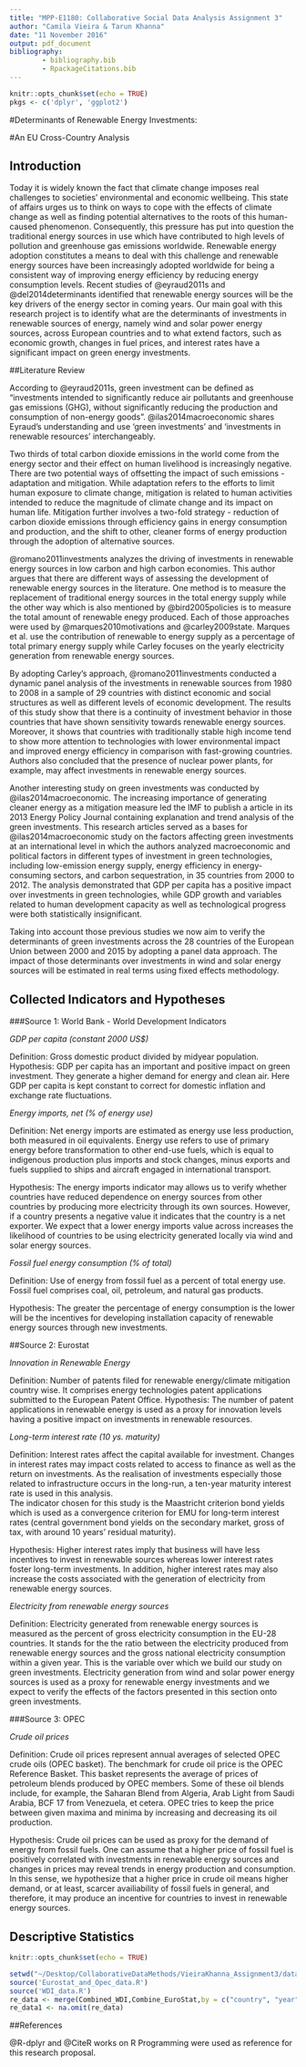 ```yaml
---
title: "MPP-E1180: Collaborative Social Data Analysis Assignment 3"
author: "Camila Vieira & Tarun Khanna"
date: "11 November 2016"
output: pdf_document
bibliography: 
        - bibliography.bib
        - RpackageCitations.bib
---
```


```r
knitr::opts_chunk$set(echo = TRUE)
pkgs <- c('dplyr', 'ggplot2')
```

#Determinants of Renewable Energy Investments:

#An EU Cross-Country Analysis

## Introduction

Today it is widely known the fact that climate change imposes real challenges to societies' environmental and economic wellbeing. This state of affairs urges us to think on ways to cope with the effects of climate change as well as finding potential alternatives to the roots of this human-caused phenomenon. Consequently, this pressure has put into question the traditional energy sources in use which have contributed to high levels of pollution and greenhouse gas emissions worldwide. Renewable energy adoption constitutes a means to deal with this challenge and renewable energy sources have been increasingly adopted worldwide for being a consistent way of improving energy efficiency by reducing energy consumption levels. Recent studies of @eyraud2011s and @del2014determinants identified that renewable energy sources will be the key drivers of the energy sector in coming years. Our main goal with this research project is to identify what are the determinants of investments in renewable sources of energy, namely wind and solar power energy sources, across European countries and to what extend factors, such as economic growth, changes in fuel prices, and interest rates have a significant impact on green energy investments. 

##Literature Review

According to @eyraud2011s, green investment can be defined as "investments intended to significantly reduce air pollutants and greenhouse gas emissions (GHG), without significantly reducing the production and consumption of non-energy goods". @ilas2014macroeconomic shares Eyraud's understanding and use 'green investments' and 'investments in renewable resources' interchangeably. 

Two thirds of total carbon dioxide emissions in the world come from the energy sector and their effect on human livelihood is increasingly negative. There are two potential ways of offsetting the impact of such emissions - adaptation and mitigation. While adaptation refers to the efforts to limit human exposure to climate change, mitigation is related to human activities intended to reduce the magnitude of climate change and its impact on human life. Mitigation further involves a two-fold strategy - reduction of carbon dioxide emissions through efficiency gains in energy consumption and production, and the shift to other, cleaner forms of energy production through the adoption of alternative sources.

@romano2011investments analyzes the driving of investments in renewable energy sources in low carbon and high carbon economies. This author argues that there are different ways of assessing the development of renewable energy sources in the literature. One method is to measure the replacement of traditional energy sources in the total energy supply while the other way which is also mentioned by @bird2005policies is to measure the total amount of renewable enegy produced. Each of those approaches were used by @marques2010motivations and @carley2009state. Marques et al. use the contribution of renewable to energy supply as a percentage of
total primary energy supply while Carley focuses on the yearly electricity generation from renewable energy sources.

By adopting Carley's approach, @romano2011investments conducted a dynamic panel analysis of the investments in renewable sources from 1980 to 2008 in a sample of 29 countries with distinct economic and social structures as well as different levels of economic development. The results of this study show that there is a continuity of
investment behavior in those countries that have shown sensitivity towards renewable energy sources. Moreover, it shows that countries with traditionally stable high income tend to show more attention to technologies with lower environmental impact and improved energy efficiency in comparison with fast-growing countries. Authors also concluded that the presence of nuclear power plants, for example, may affect investments in renewable energy sources.

Another interesting study on green investments was conducted by @ilas2014macroeconomic. The increasing importance of generating cleaner energy as a mitigation measure led the IMF to publish a article in its 2013 Energy Policy Journal containing explanation and trend analysis of the green investments. This research articles served as a bases for @ilas2014macroeconomic study on the factors affecting green investments at an international level in which the authors analyzed macroeconomic and political factors in different types of investment in green technologies, including low-emission energy supply, energy efficiency in energy-consuming sectors, and carbon sequestration, in 35 countries from 2000 to 2012. The analysis demonstrated that GDP per capita has a positive impact over investments in green technologies, while GDP growth and variables related to human development capacity as well as technological progress were both statistically insignificant.

Taking into account those previous studies we now aim to verify the determinants of green investments across the 28 countries of the European Union between 2000 and 2015 by adopting a panel data approach. The impact of those determinants over investments in wind and solar energy sources will be estimated in real terms using fixed effects methodology.

## Collected Indicators and Hypotheses

###Source 1: World Bank - World Development Indicators 

*GDP per capita (constant 2000 US$)*

Definition: Gross domestic product divided by midyear population.
Hypothesis: GDP per capita has an important and positive impact on green investment.  They generate a higher demand for energy and clean air. Here GDP per capita is kept constant to correct for domestic inflation and exchange rate fluctuations. 


*Energy imports, net (% of energy use)*

Definition: Net energy imports are estimated as energy use less production, both measured in oil equivalents. Energy use refers to use of primary energy before transformation to other end-use fuels, which is equal to indigenous production plus imports and stock changes, minus exports and fuels supplied to ships and aircraft engaged in international transport.

Hypothesis: The energy imports indicator may allows us to verify whether countries have reduced dependence on energy sources from other countries by producing more electricity through its own sources. However, if a country presents a negative value it indicates that the country is a net exporter.
We expect that a lower energy imports value across increases the likelihood of countries to be using electricity generated locally via wind and solar energy sources. 

*Fossil fuel energy consumption (% of total)*

Definition: Use of energy from fossil fuel as a percent of total energy use. Fossil fuel comprises coal, oil, petroleum, and natural gas products.

Hypothesis: The greater the percentage of energy consumption is the lower will be the incentives for developing installation capacity of renewable energy sources through new investments.

##Source 2: Eurostat

*Innovation in Renewable Energy*

Definition: Number of patents filed for renewable energy/climate mitigation country wise. It comprises energy technologies patent applications submitted to the European Patent Office.
Hypothesis: The number of patent applications in renewable energy is used as a proxy for innovation levels having a positive impact on investments in renewable resources. 

*Long-term interest rate (10 ys. maturity)*

Definition: Interest rates affect the capital available for investment. Changes in interest rates may impact costs related to access to finance as well as the return on investments. As the realisation of investments especially those related to infrastructure occurs in the long-run, a ten-year maturity interest rate is used in this analysis.  
The indicator chosen for this study is the Maastricht criterion bond yields which is used as a convergence criterion for EMU for long-term interest rates (central government bond yields on the secondary market, gross of tax, with around 10 years' residual maturity).

Hypothesis:  Higher interest rates imply that business will have less incentives to invest in renewable sources whereas lower interest rates foster long-term investments. In addition, higher interest rates may also increase the costs associated with the generation of electricity from renewable energy sources. 

*Electricity from renewable energy sources*

Definition: Electricity generated from renewable energy sources is measured as the percent of gross electricity consumption in the EU-28 countries. It stands for the the ratio between the electricity produced from renewable energy sources and the gross national electricity consumption within a given year. 
This is the variable over which we build our study on green investments. Electricity generation from wind and solar power energy sources is used as a proxy for renewable energy investments and we expect to verify the effects of the factors presented in this section onto green investments. 

###Source 3: OPEC

*Crude oil prices*

Definition: Crude oil prices represent annual averages of selected OPEC crude oils (OPEC basket).
The benchmark for crude oil price is the OPEC Reference Basket. This basket represents the average of prices of petroleum blends produced by OPEC members. Some of these oil blends include, for example, the Saharan Blend from Algeria, Arab Light from Saudi Arabia, BCF 17 from Venezuela, et cetera. OPEC tries to keep the price between given maxima and minima by increasing and decreasing its oil production. 

Hypothesis: Crude oil prices can be used as proxy for the demand of energy from fossil fuels. One can assume that a higher price of fossil fuel is positively correlated with investments in renewable energy sources and changes in prices may reveal trends in energy production and consumption. In this sense, we hypothesize that a higher price in crude oil means higher demand, or at least, scarcer availiability of fossil fuels in general, and therefore, it may produce an incentive for countries to invest in renewable energy sources. 


## Descriptive Statistics



```r
knitr::opts_chunk$set(echo = TRUE)

setwd("~/Desktop/CollaborativeDataMethods/VieiraKhanna_Assignment3/data_cleaning")
source('Eurostat_and_Opec_data.R')
source('WDI_data.R')
re_data <- merge(Combined_WDI,Combine_EuroStat,by = c("country", "year"), all.x = T, all.y = T)
re_data1 <- na.omit(re_data)

```





##References

@R-dplyr and @CiteR works on R Programming were used as reference for this research proposal.

[^KEY]: This is a footnote.

